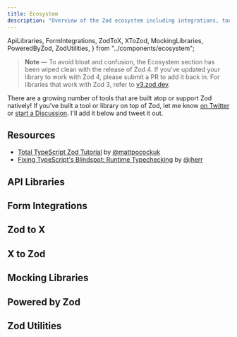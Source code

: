 ```yaml
---
title: Ecosystem
description: "Overview of the Zod ecosystem including integrations, tools, and community resources"
---
```


  ApiLibraries,
  FormIntegrations,
  ZodToX,
  XToZod,
  MockingLibraries,
  PoweredByZod,
  ZodUtilities,
} from "../components/ecosystem";

> **Note** — To avoid bloat and confusion, the Ecosystem section has been wiped clean with the release of Zod 4. If you've updated your library to work with Zod 4, please submit a PR to add it back in. For libraries that work with Zod 3, refer to [v3.zod.dev](https://v3.zod.dev/?id=ecosystem).

There are a growing number of tools that are built atop or support Zod natively! If you've built a tool or library on top of Zod, let me know [on Twitter](https://x.com/colinhacks) or [start a Discussion](https://github.com/colinhacks/zod/discussions). I'll add it below and tweet it out.

## Resources

- [Total TypeScript Zod Tutorial](https://www.totaltypescript.com/tutorials/zod) by [@mattpocockuk](https://x.com/mattpocockuk)
- [Fixing TypeScript's Blindspot: Runtime Typechecking](https://www.youtube.com/watch?v=rY_XqfSHock) by [@jherr](https://x.com/jherr)


## API Libraries

<ApiLibraries />


## Form Integrations

<FormIntegrations />


## Zod to X

<ZodToX />


## X to Zod

<XToZod />


## Mocking Libraries

<MockingLibraries />


## Powered by Zod

<PoweredByZod />


## Zod Utilities

<ZodUtilities />
